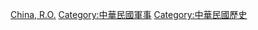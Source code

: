 [[Category:亚洲各国军事史|China, R.O.]]
[[Category:中華民國軍事|Category:中華民國軍事]]
[[Category:中華民國歷史|Category:中華民國歷史]]

{{Commonscat|Military of the Republic of China}}